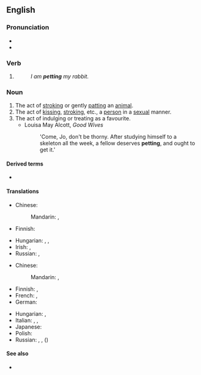 {{also|Petting}}
==English==

===Pronunciation===
* {{IPA|/ˈpɛtɪŋ/|[ˈpʰɛɾɪŋ]|lang=en}}
* {{rhymes|ɛtɪŋ|lang=en}}

===Verb===
{{head|en|verb form}}

# {{present participle of|pet|lang=en|nocat=1}}
#: ''I am '''petting''' my rabbit.''

===Noun===
{{en-noun|~}}

# The act of [[stroking]] or gently [[patting]] an [[animal]].
# The act of [[kissing]], [[stroking]], etc., a [[person]] in a [[sexual]] manner.
# The act of indulging or treating as a favourite.
#* Louisa May Alcott, ''Good Wives''
#*: 'Come, Jo, don't be thorny. After studying himself to a skeleton all the week, a fellow deserves '''petting''', and ought to get it.'

====Derived terms====
* {{l|en|heavy petting}}

====Translations====
{{trans-top|stroking or fondling an animal}}
* Chinese:
*: Mandarin: {{t+|cmn|撫摸|sc=Hani}}, {{t+|cmn|抚摸|tr=fǔmō|sc=Hani}}
* Finnish: {{t|fi|silittely}}
{{trans-mid}}
* Hungarian: {{t+|hu|simogatás}}, {{t|hu|szeretgetés}}, {{t+|hu|babusgatás}}
* Irish: {{t|ga|peataireacht|f}}, {{t|ga|peataíocht|f}}
* Russian: {{t+|ru|ласка|alt=ла́ски|f-p}}, {{t+|ru|не́жничанье|n}}
{{trans-bottom}}

{{trans-top|kissing, stroking, etc., in a sexual manner}}
* Chinese:
*: Mandarin: {{t+|cmn|撫摸|sc=Hani}}, {{t+|cmn|抚摸|tr=fǔmō|sc=Hani}}
* Finnish: {{t|fi|suukottelu}}, {{t+|fi|halailu}}
* French: {{t+|fr|pelotage|m}}, {{t+|fr|tripotage|m}}
* German: {{t+|de|Petting|n}}
{{trans-mid}}
* Hungarian: {{t|hu|petting}}, {{t|hu|pettingezés}}
* Italian: {{t+|it|pomiciata|f}}, {{t|it|amoreggiamento|m}}, {{t+|it|limonata|f}}
* Japanese: {{t|ja|ペッティング|tr=pettingu|sc=Jpan}}
* Polish: {{t+|pl|petting|m}}
* Russian: {{t+|ru|пе́ттинг|m|tr=pɛ́tting}}, {{t+|ru|не́жничанье|n}}, ({{l|ru|сексуальный|сексуальные}}) {{t+|ru|ласка|alt=ла́ски|f-p}}
{{trans-bottom}}

====See also====
* {{l|en|foreplay}}